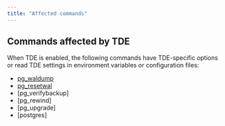 ```yaml
---
title: "Affected commands"
---
```



## Commands affected by TDE

When TDE is enabled, the following commands have TDE-specific options or read TDE settings in environment variables or configuration files:

- [pg_waldump]() 
- [pg_resetwal]()
- [pg_verifybackup]
- [pg_rewind]
- [pg_upgrade]
- [postgres]

